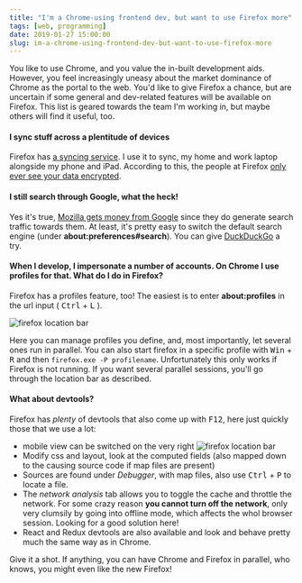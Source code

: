 ```yaml
---
title: "I'm a Chrome-using frontend dev, but want to use Firefox more"
tags: [web, programming]
date: 2019-01-27 15:00:00
slug: im-a-chrome-using-frontend-dev-but-want-to-use-firefox-more
---
```


You like to use Chrome, and you value the in-built development aids. However, you feel increasingly uneasy about the market dominance of Chrome as the portal to the web. You'd like to give Firefox a chance, but are uncertain if some general and dev-related features will be available on Firefox. This list is geared towards the team I'm working in, but maybe others will find it useful, too.

#### I sync stuff across a plentitude of devices

Firefox has [a syncing service][1]. I use it to sync, my home and work laptop alongside my phone and iPad. According to this, the people at Firefox [only ever see your data encrypted][2].

#### I still search through Google, what the heck!

Yes it's true, [Mozilla gets money from Google][3] since they do generate search traffic towards them. At least, it's pretty easy to switch the default search engine (under **about:preferences#search**). You can give [DuckDuckGo][4] a try.

#### When I develop, I impersonate a number of accounts. On Chrome I use profiles for that. What do I do in Firefox?

Firefox has a profiles feature, too! The easiest is to enter **about:profiles** in the url input ( <kbd>Ctrl</kbd> + <kbd>L</kbd> ).

![firefox location bar](/assets/about_profiles.png)

Here you can manage profiles you define, and, most importantly, let several ones run in parallel. You can also start firefox in a specific profile with <kbd>Win</kbd> + <kbd>R</kbd> and then `firefox.exe -P profilename`. Unfortunately this only works if Firefox is not running. If you want several parallel sessions, you'll go through the location bar as described.

#### What about devtools?

Firefox has _plenty_ of devtools that also come up with <kbd>F12</kbd>, here just quickly those that we use a lot:

* mobile view can be switched on the very right
![firefox location bar](/assets/firefox-mobileview.png)
* Modify css and layout, look at the computed fields (also mapped down to the causing source code if map files are present)
* Sources are found under _Debugger_, with map files, also use <kbd>Ctrl</kbd> + <kbd>P</kbd> to locate a file.
* The _network analysis_ tab allows you to toggle the cache and throttle the network. For some crazy reason **you cannot turn off the network**, only very clumsily by going into offline mode, which affects the whol browser session. Looking for a good solution here!
* React and Redux devtools are also available and look and behave pretty much the same way as in Chrome.

Give it a shot. If anything, you can have Chrome and Firefox in parallel, who knows, you might even like the new Firefox!

[1]: https://www.mozilla.org/en-US/firefox/accounts/
[2]: https://hacks.mozilla.org/2018/11/firefox-sync-privacy/
[3]: https://www.cnet.com/news/google-firefox-search-deal-gives-mozilla-more-money-to-push-privacy/
[4]: https://duckduckgo.com